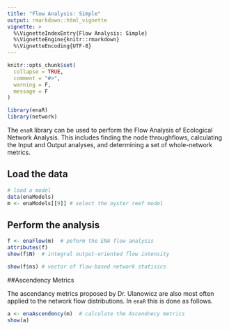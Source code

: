 ```yaml
---
title: "Flow Analysis: Simple"
output: rmarkdown::html_vignette
vignette: >
  %\VignetteIndexEntry{Flow Analysis: Simple}
  %\VignetteEngine{knitr::rmarkdown}
  %\VignetteEncoding{UTF-8}
---
```


```r
knitr::opts_chunk$set(
  collapse = TRUE,
  comment = "#>",
  warning = F,
  message = F
)
```

```r
library(enaR)
library(network)
```


The `enaR` library can be used to perform the Flow Analysis of Ecological Network Analysis. This includes finding the node throughflows, calculating the Input and Output analyses, and determining a set of whole-network metrics.

## Load the data

```r
# load a model
data(enaModels)
m <- enaModels[[9]] # select the oyster reef model
```

## Perform the analysis

```r
f <- enaFlow(m)  # peform the ENA flow analysis
attributes(f)
show(f$N)  # integral output-oriented flow intensity

show(f$ns) # vector of flow-based network statisics

```

##Ascendency Metrics

The ascendancy metrics proposed by Dr. Ulanowicz are also most often applied to the network flow distributions. In `enaR` this is done as follows.

```r
a <- enaAscendency(m)  # calculate the Ascendnecy metrics
show(a)
```